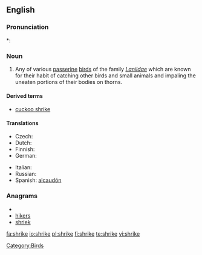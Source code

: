 ==English==

===Pronunciation===
*: {{rhymes|aɪk}}

===Noun===
{{wikipedia}}
{{en-noun}}

# Any of various [[passerine]] [[bird]]s of the family ''[[Laniidae]]'' which are known for their habit of catching other birds and small animals and impaling the uneaten portions of their bodies on thorns.

====Derived terms====
* [[cuckoo shrike]]

====Translations====
{{trans-top|Any of various passerine birds of the family ''Laniidae'' which are known for their habit of catching other birds and small animals and impaling the uneaten portions of their bodies on thorns}}
* Czech: {{t+|cs|ťuhýk|m}}
* Dutch: {{t-|nl|klauwier|m}}
* Finnish: {{t-|fi|lepinkäinen}}
* German: {{t-|de|Würger|m}}
{{trans-mid}}
* Italian: {{t-|it|averla}}
* Russian: {{t+|ru|сорокопут|m|tr=sorokopút|sc=Cyrl}}
* Spanish: [[alcaudón]] {{m}}
{{trans-bottom}}

===Anagrams===
* {{alphagram|ehikrs}}
* [[hikers#English|hikers]]
* [[shriek#English|shriek]]

[[Category:Birds]]

[[fa:shrike]]
[[io:shrike]]
[[pl:shrike]]
[[fi:shrike]]
[[te:shrike]]
[[vi:shrike]]